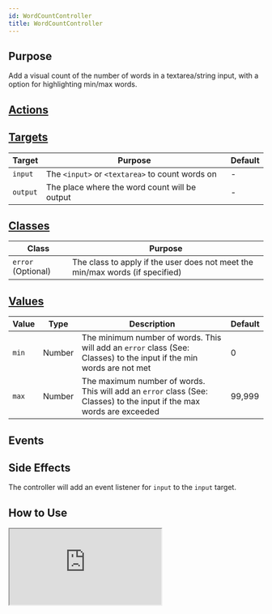```yaml
---
id: WordCountController
title: WordCountController
---
```




## Purpose

Add a visual count of the number of words in a textarea/string input, with a option for highlighting min/max words.


## [Actions](https://stimulus.hotwire.dev/reference/actions)

<NoActions/>

## [Targets](https://stimulus.hotwire.dev/reference/targets)

| Target | Purpose | Default |
| --- | --- | --- |
| `input` | The `<input>` or `<textarea>` to count words on | - |
| `output` | The place where the word count will be output | - |

## [Classes](https://stimulus.hotwire.dev/reference/classes)

| Class | Purpose |
| --- | --- |
| `error` (Optional) | The class to apply if the user does not meet the min/max words (if specified) |

## [Values](https://stimulus.hotwire.dev/reference/values)

| Value | Type | Description | Default |
| --- | --- | --- | --- |
| `min` | Number | The minimum number of words. This will add an `error` class (See: Classes) to the input if the min words are not met | 0 |
| `max` | Number | The maximum number of words. This will add an `error` class (See: Classes) to the input if the max words are exceeded | 99,999 |

## Events


<NoEvents/>

## Side Effects

The controller will add an event listener for `input` to the `input` target.



## How to Use


<iframe
  src="https://codesandbox.io/embed/word-count-tr5nj?fontsize=14&hidenavigation=1&theme=dark"
  style={{width: "100%", height: "500px", border: "0", borderRadius: "4px", overflow: "hidden"}}
  sandbox="allow-forms allow-modals allow-popups allow-presentation allow-same-origin allow-scripts"
/>

